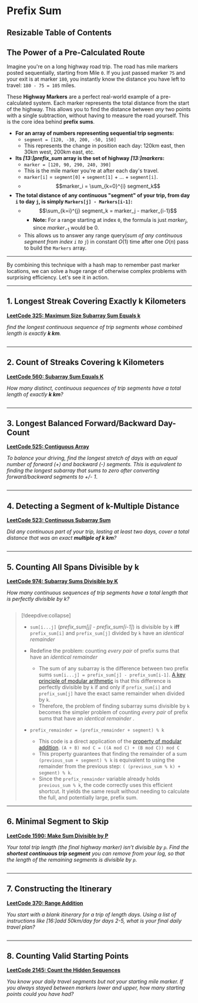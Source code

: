 
# Prefix Sum

## Resizable Table of Contents

## The Power of a Pre-Calculated Route

Imagine you're on a long highway road trip. The road has mile markers posted sequentially, 
starting from Mile `0`. If you just passed marker `75` and your exit is at marker `180`, 
you instantly know the distance you have left to travel: `180 - 75 = 105` miles.

These **Highway Markers** are a perfect real-world example of a pre-calculated system. 
Each marker represents the total distance from the start of the highway. 
This allows you to find the distance between *any* two points with a single subtraction, 
without having to measure the road yourself. This is the core idea behind **prefix sums**.



* **For an array of numbers representing sequential trip segments:** 
  * `segment = [120, -30, 200, -50, 150]`
  * This represents the change in position each day: 120km east, then 30km west, 200km east, etc.
* **Its *[13:]prefix_sum* array is the set of highway *[13:]markers*:** 
  * `marker = [120, 90, 290, 240, 390]`
  * This is the mile marker you're at after each day's travel.
  * `marker[i]` = `segment[0]` + `segment[1]` + ... + `segment[i]`.
  * $$marker_i = \sum_{k=0}^{i} segment_k$$
* **The total distance of any continuous "segment" of your trip, from day `i` to day `j`, is simply `Markers[j] - Markers[i-1]`:**
  * $$\sum_{k=i}^{j} segment_k = marker_j - marker_{i-1}$$
    * **Note:** For a range starting at index `0`, the formula is just $marker_j$, since $marker_{-1}$ would be 0.
  * This allows us to answer any range query(*sum of any continuous segment from index `i` to `j`*) in constant $O(1)$ time after one $O(n)$ pass to build the `Markers` array.


---

   


By combining this technique with a hash map to remember past marker locations, we can solve a huge range of
 otherwise complex problems with surprising efficiency. Let's see it in action.

-----

## 1\. Longest Streak Covering Exactly k Kilometers

**[LeetCode 325: Maximum Size Subarray Sum Equals k](https://leetcode.com/problems/maximum-size-subarray-sum-equals-k/)**

*find the longest continuous sequence of trip segments whose combined length is exactly **k km**.*

```python file=examples/code/prefix_sum.py#func:maxSubArrayLen stripDocstring
```

-----

## 2\. Count of Streaks Covering k Kilometers

**[LeetCode 560: Subarray Sum Equals K](https://leetcode.com/problems/subarray-sum-equals-k/)**

*How many distinct, continuous sequences of trip segments have a total length of exactly **k km**?*

```python file=examples/code/prefix_sum.py#func:subarraySum stripDocstring
```

-----

## 3\. Longest Balanced Forward/Backward Day-Count 

**[LeetCode 525: Contiguous Array](https://leetcode.com/problems/contiguous-array/)**

*To balance your driving, find the longest stretch of days with an equal number of forward (+) and backward (-) segments.
This is equivalent to finding the longest subarray that sums to zero after converting forward/backward segments to +/- 1*.

```python file=examples/code/prefix_sum.py#func:findMaxLength stripDocstring
```

-----

## 4\. Detecting a Segment of k-Multiple Distance

**[LeetCode 523: Continuous Subarray Sum](https://leetcode.com/problems/continuous-subarray-sum/)**

*Did any continuous part of your trip, lasting at least two days, cover a total distance that was an exact **multiple of k km**?*

```python file=examples/code/prefix_sum.py#func:checkSubarraySum stripDocstring
```

-----

## 5\. Counting All Spans Divisible by k

**[LeetCode 974: Subarray Sums Divisible by K](https://leetcode.com/problems/subarray-sums-divisible-by-k/)**

*How many continuous sequences of trip segments have a total length that is perfectly divisible by k?*


```python file=examples/code/prefix_sum.py#func:subarraysDivByK stripDocstring
```

> [!deepdive:collapse] 
> *  `sum[i...j]` (*prefix_sum[j] - prefix_sum[i-1]*) is divisible by `k` **iff** `prefix_sum[i]` and `prefix_sum[j]` divided by `k` have an *identical remainder* 
> * Redefine the problem: counting *every pair* of prefix sums that have an *identical remainder* 
>   *  The sum of any subarray is the difference between two prefix sums `sum[i...j] = prefix_sum[j] - prefix_sum[i-1]`. [A key principle of modular arithmetic](./modular-arithmetic#congruence-modulo) is that this difference is perfectly divisible by `k` if and only if `prefix_sum[i]` and `prefix_sum[j]`
>  have the exact same remainder when divided by `k`.
>   * Therefore, the problem of finding subarray sums divisible by `k` becomes the simpler problem 
>   of counting *every pair* of prefix sums that have an *identical remainder* .
> 
> *  `prefix_remainder = (prefix_remainder + segment) % k`
>    * This code is a direct application of the [property of modular addition](./modular-arithmetic#addition). `(A + B) mod C = ((A mod C) + (B mod C)) mod C`
>    * This property guarantees that finding the remainder of a sum `(previous_sum + segment) % k` is equivalent to using the remainder from the previous step: `( (previous_sum % k) + segment) % k`.
>    * Since the `prefix_remainder` variable already holds `previous_sum % k`, the code correctly uses this efficient shortcut. It yields the same result without needing to calculate the full, and potentially large, prefix sum.

-----

## 6\. Minimal Segment to Skip

**[LeetCode 1590: Make Sum Divisible by P](https://leetcode.com/problems/make-sum-divisible-by-p/)**

*Your total trip length (the final highway marker) isn’t divisible by `p`. Find the **shortest continuous trip segment** you can remove from your log, so that the length of the remaining segments *is* divisible by `p`.*

```python file=examples/code/prefix_sum.py#func:minSubarray stripDocstring
```

-----

## 7\. Constructing the Itinerary

**[LeetCode 370: Range Addition](https://leetcode.com/problems/range-addition/)**


*You start with a blank itinerary for a trip of length days. 
Using a list of instructions like *[16:]add 50km/day for days 2-5*, 
what is your final daily travel plan?*


```python file=examples/code/prefix_sum.py#func:getModifiedArray stripDocstring
```


-----

## 8\. Counting Valid Starting Points

**[LeetCode 2145: Count the Hidden Sequences](https://leetcode.com/problems/count-the-hidden-sequences/)**

*You know your daily travel segments but not your starting mile marker.
If you always stayed between markers lower and upper, how many starting points could you have had?*

```python file=examples/code/prefix_sum.py#func:numberOfArrays stripDocstring
```

